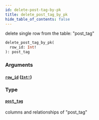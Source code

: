 ```yaml
---
id: delete-post-tag-by-pk
title: delete_post_tag_by_pk
hide_table_of_contents: false
---
```


delete single row from the table: "post_tag"

```graphql
delete_post_tag_by_pk(
  row_id: Int!
): post_tag
```

### Arguments

#### [`row_id`](#) ([`Int!`](../scalars/int))

### Type

#### [`post_tag`](../objects/post-tag)

columns and relationships of "post_tag"
